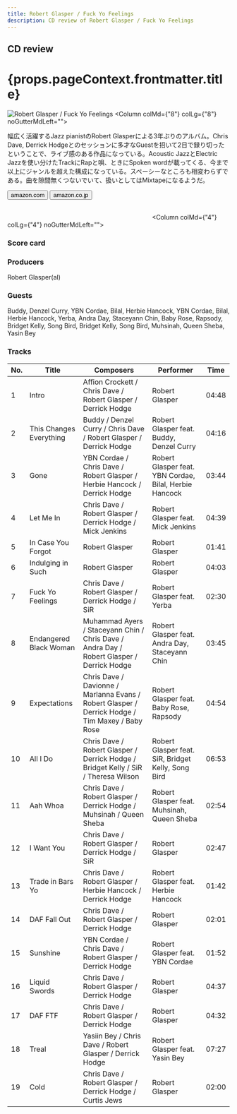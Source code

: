 ```yaml
---
title: Robert Glasper / Fuck Yo Feelings
description: CD review of Robert Glasper / Fuck Yo Feelings
---
```



<h2>CD review</h2>
<h1 className="h1--no--margin">{props.pageContext.frontmatter.title}</h1>

<Row  className="image-card-group">
	<Column colMd={"4"} colLg={"4"} noGutterMdLeft="">
       <ImageCard>

![Robert Glasper / Fuck Yo Feelings](../../images/cd/robertglasper2L.jpg) 
</ImageCard>
	</Column>
	<Column colMd={"8"} colLg={"8"} noGutterMdLeft="">
	<p>
	幅広く活躍するJazz pianistのRobert Glasperによる3年ぶりのアルバム。Chris Dave, Derrick Hodgeとのセッションに多才なGuestを招いて2日で録り切ったということで、ライブ感のある作品になっている。Acoustic JazzとElectric Jazzを使い分けたTrackにRapと唄、ときにSpoken wordが載ってくる、今まで以上にジャンルを超えた構成になっている。スペーシーなところも相変わらずである。曲を隙間無くつないでいて、扱いとしてはMixtapeになるようだ。
	</p>
	<div>
	    <Button href="https://amzn.to/2AYRcqi" kind="primary" size="small" renderIcon={ArrowUpRight24}>
          amazon.com
        </Button>
        <Button href="https://amzn.to/2AH5xaK" kind="secondary" size="small" renderIcon={ArrowUpRight24}>
          amazon.co.jp
        </Button>
	</div>
	<a style="display:inline-block;overflow:hidden;background:url(https://linkmaker.itunes.apple.com/ja-jp/lockup.svg?releaseDate=2019-10-03&kind=album&bubble=apple_music&style=mono-black) no-repeat;width:180px;height:45px;" href="https://geo.music.apple.com/jp/album/fuck-yo-feelings/1481300988?mt=1&app=music&ls=1&at=11lcug"></a>
	<a style="display:inline-block;overflow:hidden;background:url(https://linkmaker.itunes.apple.com/ja-jp/badge-lrg.svg?releaseDate=2019-10-03&kind=album&bubble=itunes_music) no-repeat;width:140px;height:45px;" href="https://geo.music.apple.com/jp/album/fuck-yo-feelings/1481300988?app=itunes&at=11lcug"></a>
	</Column>
</Row>
<Row >
	<Column colMd={"4"} colLg={"4"} noGutterMdLeft="">
<div>
    <h3>Score card</h3>
	<SliderJS1 value="2" />
    <SliderJS2 value="1" />
	<SliderJS3 value="1" />
    <SliderJS4 value="8" />
</div>
</Column>
<Column colMd={"8"} colLg={"8"} noGutterMdLeft="">
<div>
<h3>Producers</h3>
<p>
Robert Glasper(al)
</p>
<h3>Guests</h3>
<p>
Buddy, Denzel Curry, YBN Cordae, Bilal, Herbie Hancock, YBN Cordae, Bilal, Herbie Hancock, Yerba, Andra Day, Staceyann Chin, Baby Rose, Rapsody, Bridget Kelly, Song Bird, Bridget Kelly, Song Bird, Muhsinah, Queen Sheba, Yasin Bey
</p>
</div>
</Column>
</Row>

<h3>Tracks</h3>

| No. |	 Title                  |	 Composers                                                                                    |	 Performer                                             | Time  |
| --- |	----------------------- | ----------------------------------------------------------------------------------------------- |	------------------------------------------------------ | ----- |
| 1	  |	Intro                  	| Affion Crockett / Chris Dave / Robert Glasper / Derrick Hodge                                   |	Robert Glasper                                         | 04:48 |
| 2	  |	This Changes Everything	| Buddy / Denzel Curry / Chris Dave / Robert Glasper / Derrick Hodge                              |	Robert Glasper feat. Buddy, Denzel Curry               | 04:16 |
| 3	  |	Gone                   	| YBN Cordae / Chris Dave / Robert Glasper / Herbie Hancock / Derrick Hodge                       |	Robert Glasper feat. YBN Cordae, Bilal, Herbie Hancock | 03:44 |
| 4	  |	Let Me In              	| Chris Dave / Robert Glasper / Derrick Hodge / Mick Jenkins                                      |	Robert Glasper feat. Mick Jenkins                      | 04:39 |
| 5	  |	In Case You Forgot     	| Robert Glasper                                                                                  |	Robert Glasper                                         | 01:41 |
| 6	  |	Indulging in Such      	| Robert Glasper                                                                                  |	Robert Glasper                                         | 04:03 |
| 7	  |	Fuck Yo Feelings       	| Chris Dave / Robert Glasper / Derrick Hodge / SiR                                               |	Robert Glasper feat. Yerba                             | 02:30 |
| 8	  |	Endangered Black Woman 	| Muhammad Ayers / Staceyann Chin / Chris Dave / Andra Day / Robert Glasper / Derrick Hodge       |	Robert Glasper feat. Andra Day, Staceyann Chin         | 03:45 |
| 9	  |	Expectations           	| Chris Dave / Davionne / Marlanna Evans / Robert Glasper / Derrick Hodge / Tim Maxey / Baby Rose |	Robert Glasper feat. Baby Rose, Rapsody                | 04:54 |
| 10  |	All I Do               	| Chris Dave / Robert Glasper / Derrick Hodge / Bridget Kelly / SiR / Theresa Wilson              |	Robert Glasper feat. SiR, Bridget Kelly, Song Bird     | 06:53 |
| 11  |	Aah Whoa               	| Chris Dave / Robert Glasper / Derrick Hodge / Muhsinah / Queen Sheba                            |	Robert Glasper feat. Muhsinah, Queen Sheba             | 02:54 |
| 12  |	I Want You             	| Chris Dave / Robert Glasper / Derrick Hodge / SiR                                               |	Robert Glasper                                         | 02:47 |
| 13  |	Trade in Bars Yo       	| Chris Dave / Robert Glasper / Herbie Hancock / Derrick Hodge                                    |	Robert Glasper feat. Herbie Hancock                    | 01:42 |
| 14  |	DAF Fall Out           	| Chris Dave / Robert Glasper / Derrick Hodge                                                     |	Robert Glasper                                         | 02:01 |
| 15  |	Sunshine               	| YBN Cordae / Chris Dave / Robert Glasper / Derrick Hodge                                        |	Robert Glasper feat. YBN Cordae                        | 01:52 |
| 16  |	Liquid Swords          	| Chris Dave / Robert Glasper / Derrick Hodge                                                     |	Robert Glasper                                         | 04:37 |
| 17  |	DAF FTF                	| Chris Dave / Robert Glasper / Derrick Hodge                                                     |	Robert Glasper                                         | 04:32 |
| 18  |	Treal                  	| Yasiin Bey / Chris Dave / Robert Glasper / Derrick Hodge                                        |	Robert Glasper feat. Yasin Bey                         | 07:27 |
| 19  |	Cold                   	| Chris Dave / Robert Glasper / Derrick Hodge / Curtis Jews                                       |	Robert Glasper                                         | 02:00 |
